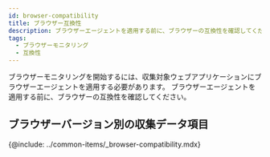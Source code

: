 ```yaml
---
id: browser-compatibility
title: ブラウザー互換性
description: ブラウザーエージェントを適用する前に、ブラウザーの互換性を確認してください。
tags:
  - ブラウザーモニタリング
  - 互換性
---
```


ブラウザーモニタリングを開始するには、収集対象ウェブアプリケーションにブラウザーエージェントを適用する必要があります。 ブラウザーエージェントを適用する前に、ブラウザーの互換性を確認してください。

## ブラウザーバージョン別の収集データ項目

{@include: ../common-items/_browser-compatibility.mdx}
